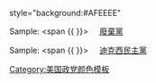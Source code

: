 style="background:#AFEEEE"<noinclude>

Sample:
<span {{ {{PAGENAME}} }}><span style="padding:1px 20px">[[廢棄黨]]</span></span>

Sample:
<span {{ {{PAGENAME}} }}><span style="padding:1px 20px">[[迪克西民主黨]]</span></span>
[[Category:美国政党颜色模板]]
</noinclude>